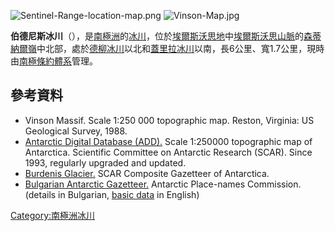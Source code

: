 {{coord|78|14|00|S|86|03|00|W|display=title}}

[[Image:Sentinel-Range-location-map.png|thumb]]
[[Image:Vinson-Map.jpg|thumb]]

'''伯德尼斯冰川'''（{{lang-en|Burdenis Glacier}}），是[[南極洲|南極洲]]的[[冰川|冰川]]，位於[[埃爾斯沃思地|埃爾斯沃思地]]中[[埃爾斯沃思山脈|埃爾斯沃思山脈]]的[[森蒂納爾嶺|森蒂納爾嶺]]中北部，處於[[德柳冰川|德柳冰川]]以北和[[蓋里拉冰川|蓋里拉冰川]]以南，長6公里、寬1.7公里，現時由[[南極條約體系|南極條約體系]]管理。

==參考資料==
* Vinson Massif.  Scale 1:250 000 topographic map.  Reston, Virginia: US Geological Survey, 1988.
* [http://www.add.scar.org Antarctic Digital Database (ADD).]{{Wayback|url=http://www.add.scar.org/ |date=20170305000653 }} Scale 1:250000 topographic map of Antarctica. Scientific Committee on Antarctic Research (SCAR). Since 1993, regularly upgraded and updated.
* [http://data.aad.gov.au/aadc/gaz/scar/display_name.cfm?gaz_id=137799 Burdenis Glacier.]{{Wayback|url=http://data.aad.gov.au/aadc/gaz/scar/display_name.cfm?gaz_id=137799 |date=20140203105836 }} SCAR Composite Gazetteer of Antarctica.
* [http://apcbg.org/gazet-bg.doc Bulgarian Antarctic Gazetteer.]{{Wayback|url=http://apcbg.org/gazet-bg.doc |date=20131012104624 }} Antarctic Place-names Commission. (details in Bulgarian, [http://apcbg.org/gazet.htm basic data]{{Wayback|url=http://apcbg.org/gazet.htm |date=20160304071225 }} in English)

{{DEFAULTSORT:Burdenis Glacier}}
[[Category:南極洲冰川|Category:南極洲冰川]]


{{EllsworthLand-geo-stub}}